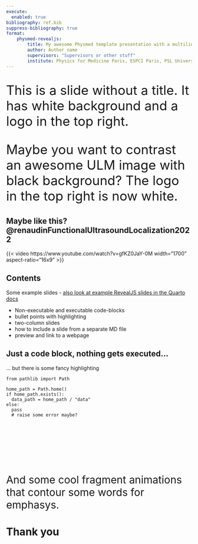 ```yaml
---
execute: 
  enabled: true
bibliography: ref.bib
suppress-bibliography: true
format:
    physmed-revealjs:
        title: My awesome Physmed template presentation with a multiline title
        author: Author name
        supervisors: "Supervisors or other stuff"
        institute: Physics for Medicine Paris, ESPCI Paris, PSL University, Inserm U1273, CNRS UMR 8063
---
```


## {.center}

::: {style="font-size: 2.5em"}
This is a slide without a title. It has white background and a logo in the top right.
:::


## {.center background-color="#000"}

::: {style="font-size: 2.5em"}
Maybe you want to contrast an awesome ULM image with black background? The logo in the top right is now white.
:::

## Maybe like this? @renaudinFunctionalUltrasoundLocalization2022 {background-color="#000"}

::: {.r-stack}
{{< video https://www.youtube.com/watch?v=gfKZ0JaY-0M width="1700" aspect-ratio="16x9" >}}
:::

## Contents

Some example slides - [also look at example RevealJS slides in the Quarto docs](https://quarto.org/docs/presentations/revealjs/)

* Non-executable and executable code-blocks
* bullet points with highlighting 
* two-column slides 
* how to include a slide from a separate MD file
* preview and link to a webpage

## Just a code block, nothing gets executed...

... but there is some fancy highlighting

```.python
from pathlib import Path

home_path = Path.home()
if home_path.exists():
  data_path = home_path / "data"
else:
  pass
  # raise some error maybe?
```

::: {style="font-size: 2em"}
<p>&nbsp;</p>
<p>&nbsp;</p>
And some cool fragment animations <span class="fragment contour">that contour</span> some words for <span class="fragment contour">emphasys</span>.
:::

## {#final-slide .center background-image=_extensions/physmed/background_swirl.png background-color="#000"}

<h1>Thank you</h1>